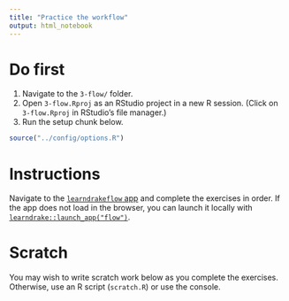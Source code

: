 ```yaml
---
title: "Practice the workflow"
output: html_notebook
---
```


# Do first

1. Navigate to the `3-flow/` folder.
2. Open `3-flow.Rproj` as an RStudio project in a new R session. (Click on `3-flow.Rproj` in RStudio's file manager.)
3. Run the setup chunk below.

```r
source("../config/options.R")
```

# Instructions 

Navigate to the [`learndrakeflow` app](https://wlandau.shinyapps.io/learndrakeflow) and complete the exercises in order. If the app does not load in the browser, you can launch it locally with [`learndrake::launch_app("flow")`](https://github.com/wlandau/learndrake).

# Scratch

You may wish to write scratch work below as you complete the exercises. Otherwise, use an R script (`scratch.R`) or use the console.

```r



```
